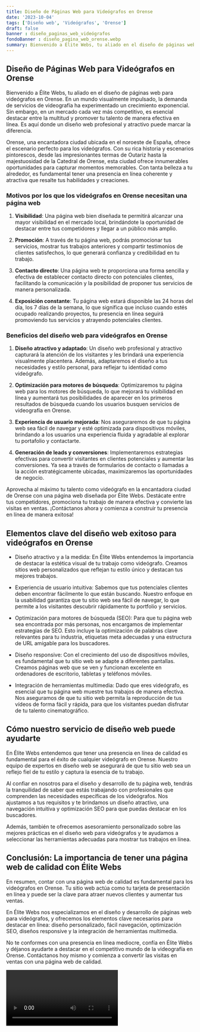 ```yaml
---
title: Diseño de Páginas Web para Videógrafos en Orense
date: '2023-10-04'
tags: ['Diseño web', 'Videógrafos', 'Orense']
draft: false
banner : diseño_paginas_web_videógrafos
fondoBanner : diseño_pagina_web_orense.webp
summary: Bienvenido a Élite Webs, tu aliado en el diseño de páginas web para videógrafos en Orense. En un mundo visualmente impulsado, la demanda de servicios de videografía ha experimentado un crecimiento exponencial. Sin embargo, en un mercado cada vez más competitivo, es esencial destacar entre la multitud y promover tu talento de manera efectiva en línea. Es aquí donde un diseño web profesional y atractivo puede marcar la diferencia.
---
```


## Diseño de Páginas Web para Videógrafos en Orense

Bienvenido a Élite Webs, tu aliado en el diseño de páginas web para videógrafos en Orense. En un mundo visualmente impulsado, la demanda de servicios de videografía ha experimentado un crecimiento exponencial. Sin embargo, en un mercado cada vez más competitivo, es esencial destacar entre la multitud y promover tu talento de manera efectiva en línea. Es aquí donde un diseño web profesional y atractivo puede marcar la diferencia.

Orense, una encantadora ciudad ubicada en el noroeste de España, ofrece el escenario perfecto para los videógrafos. Con su rica historia y escenarios pintorescos, desde las impresionantes termas de Outariz hasta la majestuosidad de la Catedral de Orense, esta ciudad ofrece innumerables oportunidades para capturar momentos memorables. Con tanta belleza a tu alrededor, es fundamental tener una presencia en línea coherente y atractiva que resalte tus habilidades y creaciones.

### Motivos por los que los videógrafos en Orense necesitan una página web

1. **Visibilidad**: Una página web bien diseñada te permitirá alcanzar una mayor visibilidad en el mercado local, brindándote la oportunidad de destacar entre tus competidores y llegar a un público más amplio.

2. **Promoción**: A través de tu página web, podrás promocionar tus servicios, mostrar tus trabajos anteriores y compartir testimonios de clientes satisfechos, lo que generará confianza y credibilidad en tu trabajo.

3. **Contacto directo**: Una página web te proporciona una forma sencilla y efectiva de establecer contacto directo con potenciales clientes, facilitando la comunicación y la posibilidad de proponer tus servicios de manera personalizada.

4. **Exposición constante**: Tu página web estará disponible las 24 horas del día, los 7 días de la semana, lo que significa que incluso cuando estés ocupado realizando proyectos, tu presencia en línea seguirá promoviendo tus servicios y atrayendo potenciales clientes.

### Beneficios del diseño web para videógrafos en Orense

1. **Diseño atractivo y adaptado**: Un diseño web profesional y atractivo capturará la atención de los visitantes y les brindará una experiencia visualmente placentera. Además, adaptaremos el diseño a tus necesidades y estilo personal, para reflejar tu identidad como videógrafo.

2. **Optimización para motores de búsqueda**: Optimizaremos tu página web para los motores de búsqueda, lo que mejorará tu visibilidad en línea y aumentará tus posibilidades de aparecer en los primeros resultados de búsqueda cuando los usuarios busquen servicios de videografía en Orense.

3. **Experiencia de usuario mejorada**: Nos aseguraremos de que tu página web sea fácil de navegar y esté optimizada para dispositivos móviles, brindando a los usuarios una experiencia fluida y agradable al explorar tu portafolio y contactarte.

4. **Generación de leads y conversiones**: Implementaremos estrategias efectivas para convertir visitantes en clientes potenciales y aumentar las conversiones. Ya sea a través de formularios de contacto o llamadas a la acción estratégicamente ubicadas, maximizaremos las oportunidades de negocio.

Aprovecha al máximo tu talento como videógrafo en la encantadora ciudad de Orense con una página web diseñada por Élite Webs. Destácate entre tus competidores, promociona tu trabajo de manera efectiva y convierte las visitas en ventas. ¡Contáctanos ahora y comienza a construir tu presencia en línea de manera exitosa!

<GifSeo />

<Cta />

## Elementos clave del diseño web exitoso para videógrafos en Orense

- Diseño atractivo y a la medida: En Élite Webs entendemos la importancia de destacar la estética visual de tu trabajo como videógrafo. Creamos sitios web personalizados que reflejan tu estilo único y destacan tus mejores trabajos.

- Experiencia de usuario intuitiva: Sabemos que tus potenciales clientes deben encontrar fácilmente lo que están buscando. Nuestro enfoque en la usabilidad garantiza que tu sitio web sea fácil de navegar, lo que permite a los visitantes descubrir rápidamente tu portfolio y servicios.

- Optimización para motores de búsqueda (SEO): Para que tu página web sea encontrada por más personas, nos encargamos de implementar estrategias de SEO. Esto incluye la optimización de palabras clave relevantes para tu industria, etiquetas meta adecuadas y una estructura de URL amigable para los buscadores.

- Diseño responsive: Con el crecimiento del uso de dispositivos móviles, es fundamental que tu sitio web se adapte a diferentes pantallas. Creamos páginas web que se ven y funcionan excelente en ordenadores de escritorio, tabletas y teléfonos móviles.

- Integración de herramientas multimedia: Dado que eres videógrafo, es esencial que tu página web muestre tus trabajos de manera efectiva. Nos aseguramos de que tu sitio web permita la reproducción de tus vídeos de forma fácil y rápida, para que los visitantes puedan disfrutar de tu talento cinematográfico.

## Cómo nuestro servicio de diseño web puede ayudarte

En Élite Webs entendemos que tener una presencia en línea de calidad es fundamental para el éxito de cualquier videógrafo en Orense. Nuestro equipo de expertos en diseño web se asegurará de que tu sitio web sea un reflejo fiel de tu estilo y captura la esencia de tu trabajo.

Al confiar en nosotros para el diseño y desarrollo de tu página web, tendrás la tranquilidad de saber que estás trabajando con profesionales que comprenden las necesidades específicas de los videógrafos. Nos ajustamos a tus requisitos y te brindamos un diseño atractivo, una navegación intuitiva y optimización SEO para que puedas destacar en los buscadores.

Además, también te ofrecemos asesoramiento personalizado sobre las mejores prácticas en el diseño web para videógrafos y te ayudamos a seleccionar las herramientas adecuadas para mostrar tus trabajos en línea.

## Conclusión: La importancia de tener una página web de calidad con Élite Webs

En resumen, contar con una página web de calidad es fundamental para los videógrafos en Orense. Tu sitio web actúa como tu tarjeta de presentación en línea y puede ser la clave para atraer nuevos clientes y aumentar tus ventas.

En Élite Webs nos especializamos en el diseño y desarrollo de páginas web para videógrafos, y ofrecemos los elementos clave necesarios para destacar en línea: diseño personalizado, fácil navegación, optimización SEO, diseños responsive y la integración de herramientas multimedia.

No te conformes con una presencia en línea mediocre, confía en Élite Webs y déjanos ayudarte a destacar en el competitivo mundo de la videografía en Orense. Contáctanos hoy mismo y comienza a convertir las visitas en ventas con una página web de calidad.

<Video />

<CtaBot job='Videógrafos' city='Orense'/>

<Gmaps query='Orense+españa+maps' />